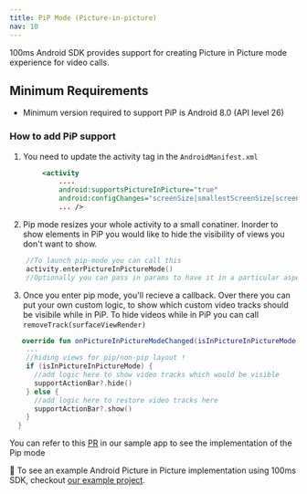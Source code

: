```yaml
---
title: PiP Mode (Picture-in-picture)
nav: 10
---
```


100ms Android SDK provides support for creating Picture in Picture mode experience for video calls.

## Minimum Requirements

-   Minimum version required to support PiP is Android 8.0 (API level 26)

### How to add PiP support

1. You need to update the activity tag in the `AndroidManifest.xml`

```xml
        <activity
            ....
            android:supportsPictureInPicture="true"
            android:configChanges="screenSize|smallestScreenSize|screenLayout|orientation"
            ... />
  ```

2. Pip mode resizes your whole activity to a small conatiner. Inorder to show elements in PiP you would like to hide the visibility of views you don't want to show.

```kotlin
    //To launch pip-mode you can call this 
    activity.enterPictureInPictureMode()
    //Optionally you can pass in params to have it in a particular aspect ratio. more info [https://developer.android.com/develop/ui/views/picture-in-picture]
  ```
  
3. Once you enter pip mode, you'll recieve a callback. Over there you can put your own custom logic, to show which custom video tracks should be visibile while in PiP. To hide videos while in PiP you can call `removeTrack(surfaceViewRender)`

```kotlin
   override fun onPictureInPictureModeChanged(isInPictureInPictureMode: Boolean) {
    ...
    //hiding views for pip/non-pip layout !
    if (isInPictureInPictureMode) {
      //add logic here to show video tracks which would be visible   
      supportActionBar?.hide()
    } else {
      //add logic here to restore video tracks here
      supportActionBar?.show()
    }
  }
  ```

You can refer to this [PR](https://github.com/100mslive/100ms-android/pull/247/files) in our sample app to see the implementation of the Pip mode

👀 To see an example Android Picture in Picture implementation using 100ms SDK, checkout [our example project](https://github.com/100mslive/100ms-android).
